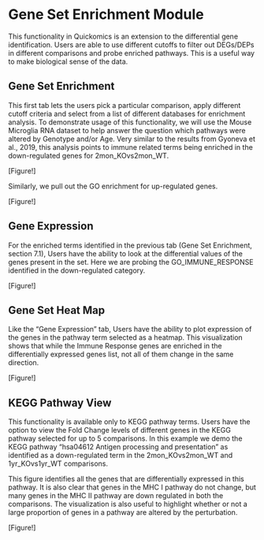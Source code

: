 # Gene Set Enrichment Module

This functionality in Quickomics is an extension to the differential gene identification. Users are able to use different cutoffs to filter out DEGs/DEPs in different comparisons and probe enriched pathways. This is a useful way to make biological sense of the data.

## Gene Set Enrichment

This first tab lets the users pick a particular comparison, apply different cutoff criteria and select from a list of different databases for enrichment analysis. To demonstrate usage of this functionality, we will use the Mouse Microglia RNA dataset to help answer the question which pathways were altered by Genotype and/or Age. Very similar to the results from Gyoneva et al., 2019, this analysis points to immune related terms being enriched in the down-regulated genes for 2mon_KOvs2mon_WT.

[Figure!]

Similarly, we pull out the GO enrichment for up-regulated genes.

[Figure!]

## Gene Expression

For the enriched terms identified in the previous tab (Gene Set Enrichment, section 7.1), Users have the ability to look at the differential values of the genes present in the set. Here we are probing the GO_IMMUNE_RESPONSE identified in the down-regulated category.

[Figure!]

## Gene Set Heat Map

Like the “Gene Expression” tab, Users have the ability to plot expression of the genes in the pathway term selected as a heatmap. This visualization shows that while the Immune Response genes are enriched in the differentially expressed genes list, not all of them change in the same direction.

[Figure!]

## KEGG Pathway View

This functionality is available only to KEGG pathway terms. Users have the option to view the Fold Change levels of different genes in the KEGG pathway selected for up to 5 comparisons. In this example we demo the KEGG pathway “hsa04612 Antigen processing and presentation” as identified as a down-regulated term in the 2mon_KOvs2mon_WT and 1yr_KOvs1yr_WT comparisons.

This figure identifies all the genes that are differentially expressed in this pathway. It is also clear that genes in the MHC I pathway do not change, but many genes in the MHC II pathway are down regulated in both the comparisons. The visualization is also useful to highlight whether or not a large proportion of genes in a pathway are altered by the perturbation.

[Figure!]

